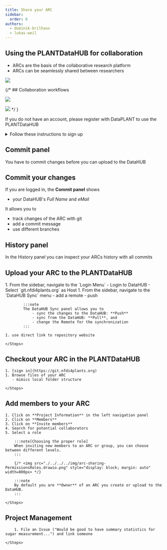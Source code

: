 ```yaml
---
title: Share your ARC
sidebar:
  order: 6
authors:
  - dominik-brilhaus
  - lukas-weil
---
```




## Using the PLANTDataHUB for collaboration


- ARCs are the basis of the collaborative research platform
- ARCs can be seamlessly shared between researchers

![](@images/start-here/collaboration-plantdatahub.svg)


{/* ## Collaboration workflows

![](https://arc-rdm.org/git-collaboration.png)

![](@images/start-here/collabotarion-git-toBeReplaced.svg) */
}


<Card title="DataPLANT Account" icon="setting">

If you do not have an account, please register with DataPLANT to use the PLANTDataHUB

<details>
<summary>Follow these instructions to sign up</summary>


<DataHUBAccount />

</details>

</Card>


## Commit panel

You have to commit changes before you can upload to the DataHUB

## Commit your changes

If you are logged in, the **Commit panel** shows
- your DataHUB's *Full Name* and *eMail*

It allows you to
- track changes of the ARC with git
- add a commit message 
- use different branches 

## History panel

In the History panel you can inspect your ARCs history with all commits 

## Upload your ARC to the PLANTDataHUB

<Card icon="pen" title="ARCitect">
    <Steps>
    1. From the sidebar, navigate to the `Login Menu`
        - Login to DataHUB
        - Select `git.nfdi4plants.org` as Host
    1. From the sidebar, navigate to the `DataHUB Sync` menu
        - add a remote
        - push
        
            :::note
            The DataHUB Sync panel allows you to
                - sync the changes to the DataHUB: **Push**
                - sync from the DataHUB: **Pull**, and
                - change the Remote for the synchronization
            :::

    1. use direct link to repository website

    </Steps>
</Card>

## Checkout your ARC in the PLANTDataHUB

<Card icon="gitlab" title="PLANTDataHUB">
    <Steps>
    
    1. [sign in](https://git.nfdi4plants.org)
    1. Browse files of your ARC
       - mimics local folder structure

    </Steps>
</Card>


## Add members to your ARC

<Card icon="gitlab" title="PLANTDataHUB">
    <Steps>

    1. Click on **Project Information** in the left navigation panel
    2. Click on **Members**
    3. Click on **Invite members**
    4. Search for potential collaborators
    5. Select a role

        :::note[Choosing the proper role]
        When inviting new members to an ARC or group, you can choose between different levels.
        :::

        {/* <img src="./../../../img/arc-sharing-PermissionsRoles.drawio.png" style="display: block; margin: auto" width=800px> */}

        :::note
        By default you are **Owner** of an ARC you create or upload to the DataHUB.
        :::  

    </Steps>
</Card>


## Project Management

<Card icon="gitlab" title="PLANTDataHUB">
    <Steps>

        1. File an Issue ("Would be good to have summary statistics for sugar measurement...") and link someone

    </Steps>
</Card>






